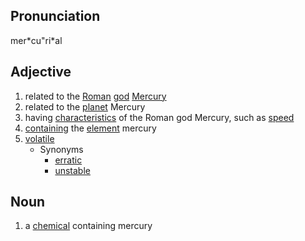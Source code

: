 ==Pronunciation==
mer*cu"ri*al

==Adjective==
# related to the [[Roman]] [[god]] [[Mercury]]
# related to the [[planet]] Mercury
# having [[characteristic]]s of the Roman god Mercury, such as [[speed]]
# [[contain]]ing the [[element]] mercury
# [[volatile]]
#* Synonyms
#** [[erratic]]
#** [[unstable]]

==Noun==
# a [[chemical]] containing mercury